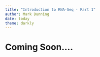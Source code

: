 ```yaml
---
title: "Introduction to RNA-Seq - Part 1"
author: Mark Dunning
date: today
theme: darkly
---
```


# Coming Soon....
